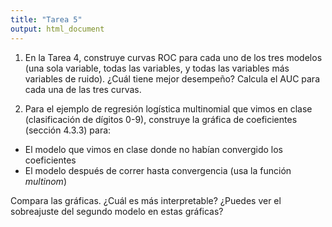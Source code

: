 ```yaml
---
title: "Tarea 5"
output: html_document
---
```



1. En la Tarea 4, construye curvas ROC para cada uno de los 
tres modelos (una sola variable, todas las variables, y todas
las variables más variables de ruido). ¿Cuál tiene mejor 
desempeño? Calcula el AUC para cada una de las tres curvas.

2. Para el ejemplo de regresión logística multinomial que
vimos en clase (clasificación de dígitos 0-9), construye la
gráfica de coeficientes (sección 4.3.3) para:

- El modelo que vimos en clase donde no habían convergido los
coeficientes
- El modelo después de correr hasta convergencia (usa la
 función *multinom*)
 
 Compara las gráficas. ¿Cuál es más interpretable? ¿Puedes ver
 el sobreajuste del segundo modelo en estas gráficas?